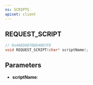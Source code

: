 ```yaml
---
ns: SCRIPTS
apiset: client
---
```

## REQUEST_SCRIPT

```c
// 0x46ED607DDD40D7FE
void REQUEST_SCRIPT(char* scriptName);
```


## Parameters
* **scriptName**: